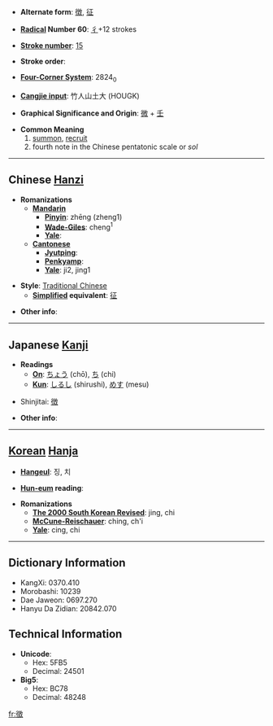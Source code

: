 * '''Alternate form''': [[徴]], [[征]]

* '''[[Wiktionary:Chinese radical index| Radical]] Number 60''': [[Wiktionary:Chinese radical index 彳|彳]]+12 strokes

* '''[[Wiktionary:Chinese total strokes index|Stroke number]]''': [[Wiktionary:Chinese total strokes index 15|15]]

* '''Stroke order''': 

* '''[[Wiktionary:Chinese four corner index|Four-Corner System]]''': 2824<sub>0</sub>

* '''[[Wiktionary:Chinese Cangjie index|Cangjie input]]''': 竹人山土大 (HOUGK)

* '''Graphical Significance and Origin''': [[微]] + [[壬]]

* '''Common Meaning'''
*# [[summon]], [[recruit]]
*# fourth note in the Chinese pentatonic scale or ''sol''

----

== Chinese [[Hanzi]] ==

* '''Romanizations'''
** '''[[Mandarin]]'''
*** '''[[Pinyin]]''': zhēng (zheng1)
*** '''[[Wade-Giles]]''': cheng<sup>1</sup>
*** '''[[Yale]]''': 
** '''[[Cantonese]]'''
*** '''[[Jyutping]]''':
*** '''[[Penkyamp]]''': 
*** '''[[Yale]]''': ji2, jing1

* '''Style''': [[Traditional Chinese]] 
** '''[[Simplified Chinese|Simplified]] equivalent''': [[征]]

* '''Other info''': 

----

== Japanese [[Kanji]] ==

* '''Readings'''
** '''[[On]]''': [[ちょう]] (chō), [[ち]] (chi)
** '''[[Kun]]''': [[しるし]] (shirushi), [[めす]] (mesu)

* Shinjitai: [[徴]]

* '''Other info''':  

----

== [[Korean]] [[Hanja]] ==

* '''[[Hangeul]]''': 징, 치

* '''[[Hun-eum]] reading''': 

* '''Romanizations'''
** '''[[The 2000 South Korean Revised Romanization|The 2000 South Korean Revised]]''': jing, chi
** '''[[McCune-Reischauer]]''': ching, ch'i
** '''[[Yale]]''': cing, chi

----

== Dictionary Information ==

* KangXi: 0370.410
* Morobashi: 10239
* Dae Jaweon: 0697.270
* Hanyu Da Zidian: 20842.070

== Technical Information ==

* '''Unicode''':
** Hex: 5FB5
** Decimal: 24501
* '''Big5''':
** Hex: BC78
** Decimal: 48248

[[fr:徵]]